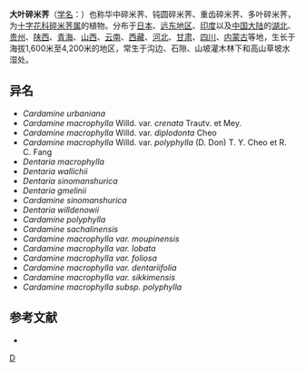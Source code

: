 {{Speciesbox
| genus = Cardamine
| species = macrophylla
| authority = Willd.
| subdivision_ranks =[[变种|变种]]
| subdivision =
* 大叶碎米荠 ''C. m.'' var. ''macrophylla''
* [[多叶碎米荠|多叶碎米荠]] ''C. m.'' var. ''polyphylla''
* [[重齿碎米荠|重齿碎米荠]] ''C. m.'' var. ''diplodonta''
}}

'''大叶碎米荠'''（[[学名|学名]]：{{lang|la|''Cardamine macrophylla''}}）也称华中碎米荠、钝圆碎米荠、重齿碎米荠、多叶碎米荠，为[[十字花科|十字花科]][[碎米荠属|碎米荠属]]的植物。分布于[[日本|日本]]、[[远东地区|远东地区]]、[[印度|印度]]以及[[中国大陆|中国大陆]]的[[湖北|湖北]]、[[贵州|贵州]]、[[陕西|陕西]]、[[青海|青海]]、[[山西|山西]]、[[云南|云南]]、[[西藏|西藏]]、[[河北|河北]]、[[甘肃|甘肃]]、[[四川|四川]]、[[内蒙古|内蒙古]]等地，生长于海拔1,600米至4,200米的地区，常生于沟边、石隙、山坡灌木林下和高山草坡水湿处。

== 异名 ==
* ''Cardamine urbaniana''
* ''Cardamine macrophylla'' Willd. var. ''crenata'' Trautv. et Mey.
* ''Cardamine macrophylla'' Willd. var. ''diplodonta'' Cheo
* ''Cardamine macrophylla'' Willd. var. ''polyphylla'' (D. Don) T. Y. Cheo et R. C. Fang
* ''Dentaria macrophylla''
* ''Dentaria wallichii''
* ''Dentaria sinomanshurica''
* ''Dentaria gmelinii''
* ''Cardamine sinomanshurica''
* ''Dentaria willdenowii''
* ''Cardamine polyphylla''
* ''Cardamine sachalinensis''
* ''Cardamine macrophylla var. moupinensis''
* ''Cardamine macrophylla var. lobata''
* ''Cardamine macrophylla var. foliosa''
* ''Cardamine macrophylla var. dentariifolia''
* ''Cardamine macrophylla var. sikkimensis''
* ''Cardamine macrophylla subsp. polyphylla''

== 参考文献 ==
<div class="references-small">
* {{cite web| url =http://www.bioinfo.cn/db05/KmzwSpecies.php?action=view&id=5885| title =大叶碎米荠（原变种）| work =《中国高等植物数据库全库》| publisher =中国科学院微生物研究所| author =昆明植物研究所| accessdate =2009-02-25| deadurl =yes| archiveurl =https://web.archive.org/web/20160305070950/http://www.bioinfo.cn/db05/KmzwSpecies.php?action=view&id=5885| archivedate =2016-03-05}}
</div>
{{Taxonbar|from=Q10934029}}

[[Category:碎米荠属|D]]